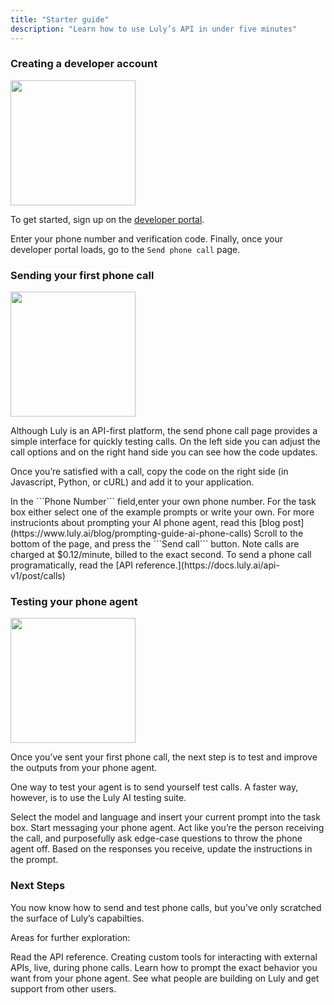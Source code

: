 ```yaml
---
title: "Starter guide"
description: "Learn how to use Luly’s API in under five minutes"
---
```


### Creating a developer account

<img height="200" src="/images/placeholder.png" />

To get started, sign up on the [developer portal](https://portal.luly.ai/).

Enter your phone number and verification code. Finally, once your developer portal loads, go to the `Send phone call` page.

### Sending your first phone call

<img height="200" src="/images/placeholder.png" />

Although Luly is an API-first platform, the send phone call page provides a simple interface for quickly testing calls. On the left side you can adjust the call options and on the right hand side you can see how the code updates.

Once you’re satisfied with a call, copy the code on the right side (in Javascript, Python, or cURL) and add it to your application.

<Steps>
  <Step title="Enter your phone number">
    In the ```Phone Number``` field,enter your own phone number.
  </Step>
  <Step title="Write your prompt">
    For the task box either select one of the example prompts or write your own.
    For more instrucionts about prompting your AI phone agent, read this [blog
    post](https://www.luly.ai/blog/prompting-guide-ai-phone-calls)
  </Step>
  <Step title="Send the call">
    Scroll to the bottom of the page, and press the ```Send call``` button. Note
    calls are charged at $0.12/minute, billed to the exact second.
  </Step>
</Steps>
To send a phone call programatically, read the [API reference.](https://docs.luly.ai/api-v1/post/calls)

### Testing your phone agent

<img height="200" src="/images/placeholder.png" />

Once you’ve sent your first phone call, the next step is to test and improve the outputs from your phone agent.

One way to test your agent is to send yourself test calls. A faster way, however, is to use the Luly AI testing suite.

<Steps>
  <Step title="Set up the test suite">
    Select the model and language and insert your current prompt into the task
    box.
  </Step>
  <Step title="Write a message">
    Start messaging your phone agent. Act like you’re the person receiving the
    call, and purposefully ask edge-case questions to throw the phone agent off.
  </Step>
  <Step title="Update the prompt">
    Based on the responses you receive, update the instructions in the prompt.
  </Step>
</Steps>

### Next Steps

You now know how to send and test phone calls, but you’ve only scratched the surface of Luly’s capabilties.

Areas for further exploration:

<CardGroup cols={2}>
  <Card
    title="API Reference"
    icon="palette"
    href="https://portal.luly.ai/"
  >
    Read the API reference.
  </Card>
  <Card
    title="Custom tools"
    icon="code"
    href="https://portal.luly.ai/"
  >
    Creating custom tools for interacting with external APIs, live, during phone
    calls.
  </Card>
  <Card
    title="Prompting guide"
    icon="screwdriver-wrench"
    href="https://portal.luly.ai/"
  >
    Learn how to prompt the exact behavior you want from your phone agent.
  </Card>
  <Card
    title="Join the community"
    icon="stars"
    href="https://portal.luly.ai/"
  >
    See what people are building on Luly and get support from other users.
  </Card>
</CardGroup>
